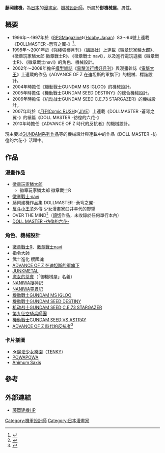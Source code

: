 {{noteTA
|1=zh-tw:丸少爺; zh-hk:反斗小王子;
}}
{{japanese|japanese=藤岡 建機|kana=ふじおか けんき|romaji=Fujioka Kenki}}
{{漫畫}}
'''藤岡建機'''{{bd||}}，為[[日本|日本]]的[[漫畫家|漫畫家]]、[[機械設計師|機械設計師]]。所屬於'''御機械屋'''。男性。

== 概要 ==
* 1996年～1997年於《[[RPGMagazine|RPGMagazine]]》（[[Hobby_Japan|Hobby Japan]]）83～94號上連載《DOLLMASTER -蒼穹之翼-》<ref name="FKDMWoF">{{Cite book
|year=2007年
|title=藤岡建機作品集 DOLLMASTER -蒼穹之翼-
|publisher=[[青文出版社|青文出版社]]
|isbn=978-986-209-044-2
}}</ref>。
* 1998年～2001年於《強棒強棒月刊》（[[講談社|講談社]]）上連載《徽章玩家鱗太郎》、《徽章玩家鱗太郎 徽章戰士R》、《徽章戰士·navi》，以及進行電玩遊戲《徽章戰士R》、《徽章戰士navi》的角色、機械設計。
* 2002年～2008年擔任[[模型雑誌|模型雑誌]]《[[電擊流行嗜好月刊|電擊流行嗜好月刊]]》與漫畫雜誌《[[月刊Comic電擊大王|電撃大王]]》上連載的作品《ADVANCE OF Ζ 在迪坦斯的軍旗下》的機械、標誌設計。
* 2004年時擔任《機動戰士GUNDAM MS IGLOO》的機械設計。
* 2005年時擔任《機動戰士GUNDAM SEED DESTINY》的總合機械設計。
* 2006年時擔任《机动战士GUNDAM SEED C.E.73 STARGAZER》的機械設計。
* 2007年時於《[[月刊Comic_RUSH|月刊Comic RUSH]]》（[[JIVE|JIVE]]）上連載《DOLLMASTER -蒼穹之翼-》的續篇《DOLL MASTER -彷徨的六花-》 
* 2010年時擔任《ADVANCE OF Z 時代的反抗者》的機械設計。

現主要以[[GUNDAM系列作品|GUNDAM系列作品]]等的機械設計與連載中的作品《DOLL MASTER -彷徨的六花-》活躍中。

== 作品 ==
=== 漫畫作品 ===
* [[徽章戰士_(漫畫)|徽章玩家鱗太郎]]
** 徽章玩家鱗太郎 徽章戰士R
* [[徽章戰士_(漫畫)|徽章戰士·navi]]
* 藤岡建機作品集 DOLLMASTER -蒼穹之翼-
* [[反斗小王子|反斗小王子]]外傳 少女漫畫家臼井幸代的野望
* OVER THE MIND<ref name="GA0308N12">{{Cite book
|year=2003年
|title=GUNDAM ACE 2003年8月號 NO.12
|publisher=[[台灣角川|台灣角川]]
|isbn=977-168-236-900-6
}}</ref>（[[讀切|讀切]]作品，未收錄於任何單行本內）
* [[DOLL_MASTER_-彷徨的六花-|DOLL MASTER -彷徨的六花-]]

=== 角色、機械設計 ===
* [[徽章戰士|徽章戰士R]]、[[徽章戰士navi|徽章戰士navi]]
* 指令大師
* 武士進化 櫻國魂
* [[ADVANCE_OF_Z_在迪坦斯的軍旗下|ADVANCE OF Z 在迪坦斯的軍旗下]]
* [[JUNKMETAL|JUNKMETAL]]
* [[魔女的茶會|魔女的茶會]]（「御機械屋」名義）
* [[NANIWA搜神記|NANIWA搜神記]]
* [[NANIWA靈異記|NANIWA靈異記]]
* [[機動戰士GUNDAM_MS_IGLOO|機動戰士GUNDAM MS IGLOO]]
* [[機動戰士GUNDAM_SEED_DESTINY|機動戰士GUNDAM SEED DESTINY]]
* [[机动战士GUNDAM_SEED_C.E.73_STARGAZER|机动战士GUNDAM SEED C.E.73 STARGAZER]]
* [[第九征空騎兵師團|第九征空騎兵師團]]
* [[機動戰士GUNDAM_SEED_VS_ASTRAY|機動戰士GUNDAM SEED VS ASTRAY]]
* [[ADVANCE_OF_Z_時代的反抗者|ADVANCE OF Z 時代的反抗者]]<ref name="DHMT1012">{{Cite book
|year=2010年
|title=電擊嗜好流行月刊 台灣中文版 2010年12月號
|publisher=青文出版社
|isbn=977-181-154-800-5
}}</ref>

=== 卡片插圖 ===
* [[☆魔法少女樂園|☆魔法少女樂園]]（[[TENKY|TENKY]]）
* [[POWAPOWA|POWAPOWA]]
* [[Animum_Saxis|Animum Saxis]]

== 參考 ==
{{Reflist}}

== 外部連結 ==
*{{ja}}[http://www.ceres.dti.ne.jp/~omecha/ 藤岡建機HP] {{Wayback|url=http://www.ceres.dti.ne.jp/~omecha/ |date=20210503153633 }}

{{normdaten}}
{{DEFAULTSORT:Fujioka Kenki}}
[[Category:機甲設計師|Category:機甲設計師]]
[[Category:日本漫畫家|Category:日本漫畫家]]